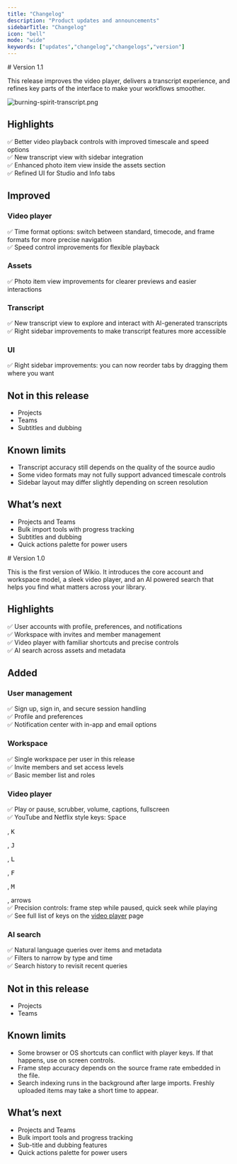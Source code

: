 ```yaml
---
title: "Changelog"
description: "Product updates and announcements"
sidebarTitle: "Changelog"
icon: "bell"
mode: "wide"
keywords: ["updates","changelog","changelogs","version"]
---
```


<Update label="September 12th, 2025" description="v1.1.0">
  # Version 1.1

  This release improves the video player, delivers a transcript experience, and refines key parts of the interface to make your workflows smoother. 

  ![burning-spirit-transcript.png](/images/burning-spirit-transcript.png)

  ## Highlights

  ✅ Better video playback controls with improved timescale and speed options\
  ✅ New transcript view with sidebar integration\
  ✅ Enhanced photo item view inside the assets section\
  ✅ Refined UI for Studio and Info tabs

  ## Improved

  ### Video player

  ✅ Time format options: switch between standard, timecode, and frame formats for more precise navigation\
  ✅ Speed control improvements for flexible playback

  ### Assets

  ✅ Photo item view improvements for clearer previews and easier interactions

  ### Transcript

  ✅ New transcript view to explore and interact with AI-generated transcripts\
  ✅ Right sidebar improvements to make transcript features more accessible

  ### UI

  ✅ Right sidebar improvements: you can now reorder tabs by dragging them where you want

  ## Not in this release

  - Projects
  - Teams
  - Subtitles and dubbing

  ## Known limits

  - Transcript accuracy still depends on the quality of the source audio
  - Some video formats may not fully support advanced timescale controls
  - Sidebar layout may differ slightly depending on screen resolution

  ## What’s next

  - Projects and Teams
  - Bulk import tools with progress tracking
  - Subtitles and dubbing
  - Quick actions palette for power users
</Update>

<Update label="September 8th, 2025" description="v1.0.0">
  # Version 1.0

  This is the first version of Wikio. It introduces the core account and workspace model, a sleek video player, and an AI powered search that helps you find what matters across your library.

  ## Highlights

  ✅ User accounts with profile, preferences, and notifications\
  ✅ Workspace with invites and member management\
  ✅ Video player with familiar shortcuts and precise controls\
  ✅ AI search across assets and metadata

  ## Added

  ### User management

  ✅ Sign up, sign in, and secure session handling\
  ✅ Profile and preferences\
  ✅ Notification center with in-app and email options

  ### Workspace

  ✅ Single workspace per user in this release\
  ✅ Invite members and set access levels\
  ✅ Basic member list and roles

  ### Video player

  ✅ Play or pause, scrubber, volume, captions, fullscreen\
  ✅ YouTube and Netflix style keys: <kbd>Space</kbd>

  , <kbd>K</kbd>

  , <kbd>J</kbd>

  , <kbd>L</kbd>

  , <kbd>F</kbd>

  , <kbd>M</kbd>

  , arrows\
  ✅ Precision controls: frame step while paused, quick seek while playing\
  ✅ See full list of keys on the [video player](/features/video-player) page

  ### AI search

  ✅ Natural language queries over items and metadata\
  ✅ Filters to narrow by type and time\
  ✅ Search history to revisit recent queries

  ## Not in this release

  - Projects
  - Teams

  ## Known limits

  - Some browser or OS shortcuts can conflict with player keys. If that happens, use on screen controls.
  - Frame step accuracy depends on the source frame rate embedded in the file.
  - Search indexing runs in the background after large imports. Freshly uploaded items may take a short time to appear.

  ## What’s next

  - Projects and Teams
  - Bulk import tools and progress tracking
  - Sub-title and dubbing features
  - Quick actions palette for power users
</Update>